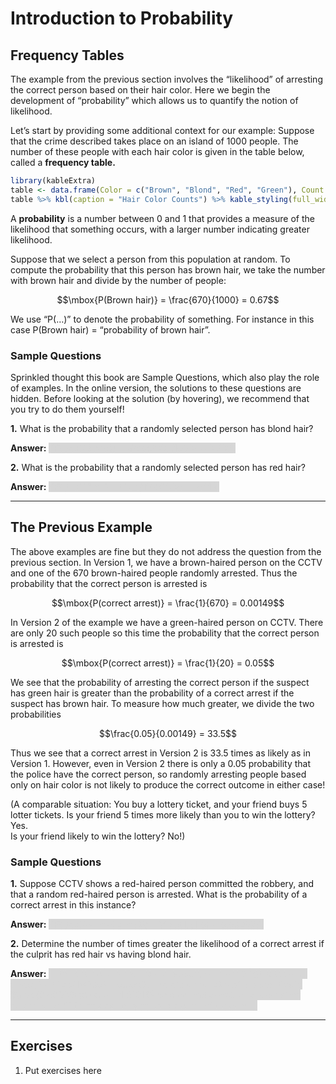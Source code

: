 # Introduction to Probability

<style>
hide {
  background-color: #d6d6d6;
  color: #d6d6d6;
}
hide:hover {
  background-color: white;
  color: black;
}
</style>

## Frequency Tables

The example from the previous section involves the "likelihood" of arresting the
correct person based on their hair color.  Here we begin the development of
"probability" which allows us to quantify the notion of likelihood.

Let's start by providing some additional context for our example: 
Suppose that the crime described takes place on an island of 1000 people. 
The number of these people with each hair color is given in the table below,
called a **frequency table.**

```r
library(kableExtra)
table <- data.frame(Color = c("Brown", "Blond", "Red", "Green"), Count = c(670, 200, 110, 20))
table %>% kbl(caption = "Hair Color Counts") %>% kable_styling(full_width = FALSE)
```

A **probability** is a number between 0 and 1 that provides a measure of the 
likelihood that something occurs, 
with a larger number indicating greater likelihood. 

Suppose that we select a person from this population at random. To compute 
the probability that this person has brown hair,
we take the number with brown hair and divide by the number of people:

$$\mbox{P(Brown hair)} = \frac{670}{1000} = 0.67$$

We use "P(...)" to denote the probability of something. For instance in this case
$\mbox{P(Brown hair)}$ = "probability of brown hair".  

### Sample Questions

Sprinkled thought this book are Sample Questions, which also play the role
of examples. In the online version, the
solutions to these questions are hidden.  Before looking at the solution 
(by hovering), we recommend that you try to do them yourself!

**1.** What is the probability that a randomly selected person has blond hair?

**Answer:** <hide>$P(\text{Blond}) = \frac{200}{1000} = 0.20$.<hide>

**2.** What is the probability that a randomly selected person has red hair?

**Answer:** <hide>$P(\text{Red}) = \frac{110}{1000} = 0.11$.<hide>

---

## The Previous Example

The above examples are fine but they do not address the question from the 
previous section.
In Version 1, we have a brown-haired person on the CCTV and one of the
670 brown-haired people randomly arrested.
Thus the probability that the correct person is arrested is

$$\mbox{P(correct arrest)} = \frac{1}{670} = 0.00149$$

In Version 2 of the example we have a green-haired person on CCTV.
There are only 20 such people so this 
time the probability that the correct person is arrested is

$$\mbox{P(correct arrest)} = \frac{1}{20} = 0.05$$

We see that the probability of arresting the correct person if the suspect
has green hair is greater than the probability of a correct arrest if the
suspect has brown hair.  To measure how much greater, we divide
the two probabilities

$$\frac{0.05}{0.00149} = 33.5$$

Thus we see that a correct arrest in Version 2 is 33.5 times as likely as in Version 1.
However, even in Version 2 there is only a 0.05 probability that the police have
the correct person, so randomly arresting people based only on hair color is
not likely to produce the correct outcome in either case!

(A comparable situation: You buy a lottery ticket, and your friend buys 5 lotter tickets.
Is your friend 5 times more likely than you to win the lottery?  Yes.  
Is your friend likely to win the lottery?  No!)

### Sample Questions

**1.** Suppose CCTV shows a red-haired person committed the robbery, and that
a random red-haired person is arrested.  What is the probability of a correct
arrest in this instance?

**Answer:** <hide>$P(\text{correct arrest}) = \frac{1}{110} = 0.00909$.<hide>

**2.** Determine the number of times greater the likelihood of a correct arrest
if the culprit has red hair vs having blond hair.

**Answer:** <hide>In the case of a blond-haired person, we have
$P(\text{correct arrest}) = \frac{1}{200} = 0.005$.  Therefore the ratio
of probabilities is
$\frac{0.00909}{0.005} = 1.81818$
so a correct arrest for a red-haired culprit is 1.81818 times as likely
as for a blond-haired culprit.
<hide>

---

## Exercises

1. $\text{Put exercises here}$
